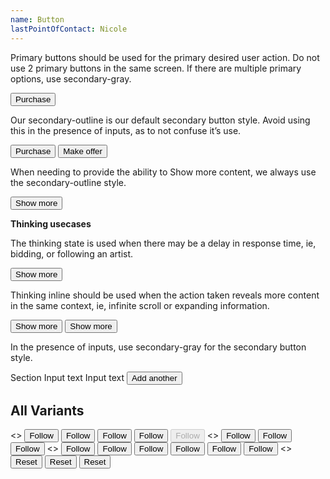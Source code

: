 ```yaml
---
name: Button
lastPointOfContact: Nicole
---
```

Primary buttons should be used for the primary desired user action. Do not use 2
primary buttons in the same screen. If there are multiple primary options, use
secondary-gray.

<Button>Purchase</Button>

<Spacer my={2} />

Our secondary-outline is our default secondary button style. Avoid using this in
the presence of inputs, as to not confuse it’s use.

  <Box>
    <Button width="33%">Purchase</Button>
    <Spacer mb={1} />
    <Button variant="secondaryOutline" width="33%">
      Make offer
    </Button>
  </Box>

<Spacer my={2} />

When needing to provide the ability to Show more content, we always use the secondary-outline style.

<Box>
    <Button variant="secondaryOutline" width="33%">
      Show more
    </Button>
</Box>

<Spacer my={2} />

**Thinking usecases**

The thinking state is used when there may be a delay in response time, ie, bidding, or following an artist.

  <Box>
    <Button variant="primaryBlack" size="large" m={0.5} loading>
      Show more
    </Button>
  </Box>


Thinking inline should be used when the action taken reveals more content in the same context, ie, infinite scroll or expanding information.

  <Box>
    <Button variant="secondaryOutline" width="33%">
      Show more
    </Button>
  </Box>


  <Box>
    <Button variant="secondaryGray" size="large" m={0.5} loading>
      Show more
    </Button>
  </Box>






In the presence of inputs, use secondary-gray for the secondary button style.

<Playground layout="horizontal">
  <BorderBox>
    <Box p={1} width="50%">
      <Sans size="3">Section</Sans>
    </Box>
    <Flex flexDirection="column" width="50%">
      <BorderBox mb={1}>Input text</BorderBox>
      <BorderBox mb={1}>Input text</BorderBox>
      <Button variation="secondaryGray">Add another</Button>
    </Flex>
  </BorderBox>
</Playground>

<Spacer mb={4} />



## All Variants

<Playground title="primaryBlack" showToggle={true} expanded={false}>
  <>
    <Button variant="primaryBlack" size="small" m={0.5}>
      Follow
    </Button>
    <Button variant="primaryBlack" size="medium" m={0.5}>
      Follow
    </Button>
    <Button variant="primaryBlack" size="large" m={0.5}>
      Follow
    </Button>
    <Button variant="primaryBlack" size="large" m={0.5} loading>
      Follow
    </Button>
    <Button variant="primaryBlack" size="large" m={0.5} disabled>
      Follow
    </Button>
  </>
</Playground>

<Playground title="secondaryGray" showToggle={true} expanded={false}>
  <>
    <Button variant="secondaryGray" size="small" m={0.5}>
      Follow
    </Button>
    <Button variant="secondaryGray" size="medium" m={0.5}>
      Follow
    </Button>
    <Button variant="secondaryGray" size="large" m={0.5}>
      Follow
    </Button>
  </>
</Playground>

<Playground title="secondaryOutline" showToggle={true} expanded={false}>
  <>
    <Button variant="secondaryOutline" size="small" m={0.5}>
      Follow
    </Button>
    <Button variant="secondaryOutline" size="medium" m={0.5}>
      Follow
    </Button>
    <Button variant="secondaryOutline" size="large" m={0.5}>
      Follow
    </Button>
  </>
</Playground>

<Playground title="primaryWhite" showToggle={true} expanded={false}>
  <Box bg="black" p={1} m={0.5}>
    <Button variant="primaryWhite" size="small" m={0.5}>
      Follow
    </Button>
    <Button variant="primaryWhite" size="medium" m={0.5}>
      Follow
    </Button>
    <Button variant="primaryWhite" size="large" m={0.5}>
      Follow
    </Button>
  </Box>
</Playground>

<Playground title="noOutline" showToggle={true} expanded={false}>
  <>
    <Button variant="noOutline" size="small" m={0.5}>
      Reset
    </Button>
    <Button variant="noOutline" size="medium" m={0.5}>
      Reset
    </Button>
    <Button variant="noOutline" size="large" m={0.5}>
      Reset
    </Button>
  </>
</Playground>
